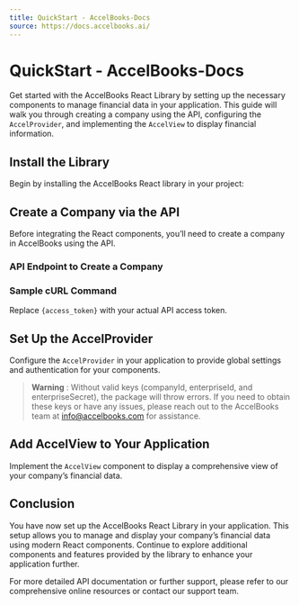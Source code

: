 ```yaml
---
title: QuickStart - AccelBooks-Docs
source: https://docs.accelbooks.ai/
---
```


# QuickStart - AccelBooks-Docs

Get started with the AccelBooks React Library by setting up the necessary components to manage financial data in your application. This guide will walk you through creating a company using the API, configuring the `AccelProvider`, and implementing the `AccelView` to display financial information.

## Install the Library

Begin by installing the AccelBooks React library in your project:

## Create a Company via the API

Before integrating the React components, you’ll need to create a company in AccelBooks using the API.

### API Endpoint to Create a Company

### Sample cURL Command

Replace `{access_token}` with your actual API access token.

## Set Up the AccelProvider

Configure the `AccelProvider` in your application to provide global settings and authentication for your components.

> **Warning** : Without valid keys (companyId, enterpriseId, and enterpriseSecret), the package will throw errors. If you need to obtain these keys or have any issues, please reach out to the AccelBooks team at [info@accelbooks.com](mailto:info@accelbooks.com) for assistance.

## Add AccelView to Your Application

Implement the `AccelView` component to display a comprehensive view of your company’s financial data.

## Conclusion

You have now set up the AccelBooks React Library in your application. This setup allows you to manage and display your company’s financial data using modern React components. Continue to explore additional components and features provided by the library to enhance your application further.

For more detailed API documentation or further support, please refer to our comprehensive online resources or contact our support team.
